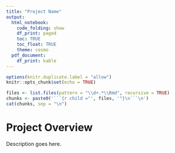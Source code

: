 ```yaml
---
title: "Project Name"
output: 
  html_notebook:
    code_folding: show
    df_print: paged
    toc: TRUE
    toc_float: TRUE
    theme: cosmo
  pdf_document:
    df_print: kable
---
```


```r
options(knitr.duplicate.label = "allow")
knitr::opts_chunk$set(echo = TRUE)
```

```r
files <- list.files(pattern = "\\d+.*\\Rmd", recursive = TRUE)
chunks <- paste0('```{r child ="', files, '"}\n```\n')
cat(chunks, sep = "\n")
```

# Project Overview
Description goes here.
